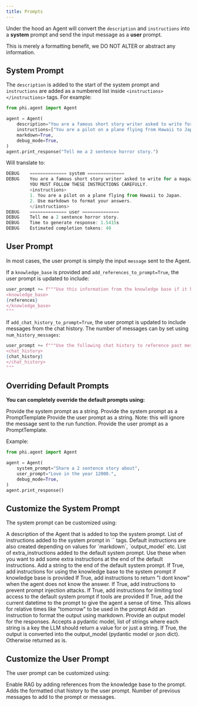 ```yaml
---
title: Prompts
---
```


Under the hood an Agent will convert the `description` and `instructions` into a **system** prompt and send the input message as a **user** prompt.

<Note>
This is merely a formatting benefit, we DO NOT ALTER or abstract any information.
</Note>

## System Prompt

The `description` is added to the start of the system prompt and `instructions` are added as a numbered list inside  `<instructions></instructions>` tags. For example:

```python instructions.py
from phi.agent import Agent

agent = Agent(
    description="You are a famous short story writer asked to write for a magazine",
    instructions=["You are a pilot on a plane flying from Hawaii to Japan."],
    markdown=True,
    debug_mode=True,
)
agent.print_response("Tell me a 2 sentence horror story.")
```

Will translate to:

```js
DEBUG    ============== system ==============
DEBUG    You are a famous short story writer asked to write for a magazine
         YOU MUST FOLLOW THESE INSTRUCTIONS CAREFULLY.
         <instructions>
         1. You are a pilot on a plane flying from Hawaii to Japan.
         2. Use markdown to format your answers.
         </instructions>
DEBUG    ============== user ==============
DEBUG    Tell me a 2 sentence horror story.
DEBUG    Time to generate response: 1.5415s
DEBUG    Estimated completion tokens: 40
```

## User Prompt

In most cases, the user prompt is simply the input `message` sent to the Agent.

If a `knowledge_base` is provided and `add_references_to_prompt=True`, the user prompt is updated to include:

```python
user_prompt += f"""Use this information from the knowledge base if it helps:
<knowledge_base>
{references}
</knowledge_base>
"""
```

If `add_chat_history_to_prompt=True`, the user prompt is updated to include messages from the chat history. The number of messages can by set using `num_history_messages`:

```python
user_prompt += f"""Use the following chat history to reference past messages:
<chat_history>
{chat_history}
</chat_history>
"""
```

## Overriding Default Prompts

**You can completely override the default prompts using:**

<ResponseField name="system_prompt" type="str" default="None">
  Provide the system prompt as a string.
</ResponseField>
<ResponseField name="system_prompt_template" type="PromptTemplate" default="None">
  Provide the system prompt as a PromptTemplate
</ResponseField>
<ResponseField name="user_prompt" type="str" default="None">
  Provide the user prompt as a string. Note: this will ignore the message sent to the run function.
</ResponseField>
<ResponseField name="user_prompt_template" type="PromptTemplate" default="None">
  Provide the user prompt as a PromptTemplate.
</ResponseField>

Example:

```python
from phi.agent import Agent

agent = Agent(
    system_prompt="Share a 2 sentence story about",
    user_prompt="Love in the year 12000.",
    debug_mode=True,
)
agent.print_response()
```

## Customize the System Prompt

The system prompt can be customized using:

<ResponseField name="description" type="str" default="None">
  A description of the Agent that is added to top the system prompt.
</ResponseField>
<ResponseField name="instructions" type="List[str]" default="None">
  List of instructions added to the system prompt in `<instructions>` tags. Default instructions are also created depending on values for `markdown`, `output_model` etc.
</ResponseField>
<ResponseField name="extra_instructions" type="List[str]" default="None">
  List of extra_instructions added to the default system prompt. Use these when you want to add some extra instructions at the end of the default instructions.
</ResponseField>
<ResponseField name="add_to_system_prompt" type="str" default="None">
  Add a string to the end of the default system prompt.
</ResponseField>
<ResponseField name="add_knowledge_base_instructions" type="bool" default="True">
  If True, add instructions for using the knowledge base to the system prompt if knowledge base is provided
</ResponseField>
<ResponseField name="prevent_hallucinations" type="bool" default="False">
  If True, add instructions to return "I dont know" when the agent does not know the answer.
</ResponseField>
<ResponseField name="prevent_prompt_injection" type="bool" default="False">
  If True, add instructions to prevent prompt injection attacks.
</ResponseField>
<ResponseField name="limit_tool_access" type="bool" default="False">
  If True, add instructions for limiting tool access to the default system prompt if tools are provided
</ResponseField>
<ResponseField name="add_datetime_to_instructions" type="bool" default="False">
  If True, add the current datetime to the prompt to give the agent a sense of time. This allows for relative times like "tomorrow" to be used in the prompt
</ResponseField>
<ResponseField name="markdown" type="bool" default="False">
  Add an instruction to format the output using markdown.
</ResponseField>
<ResponseField name="output_model" type="Optional[Union[str, List, Type[BaseModel]]]" default="None">
  Provide an output model for the responses. Accepts a pydantic model, list of strings where each string is a key the LLM should return a value for or just a string.
</ResponseField>
<ResponseField name="parse_output" type="bool" default="True">
  If True, the output is converted into the output_model (pydantic model or json dict). Otherwise returned as is.
</ResponseField>

## Customize the User Prompt

The user prompt can be customized using:

<ResponseField name="add_references_to_prompt" type="bool" default="False">
  Enable RAG by adding references from the knowledge base to the prompt.
</ResponseField>
<ResponseField name="add_chat_history_to_prompt" type="bool" default="False">
  Adds the formatted chat history to the user prompt.
</ResponseField>
<ResponseField name="num_history_messages" type="int" default="6">
  Number of previous messages to add to the prompt or messages.
</ResponseField>